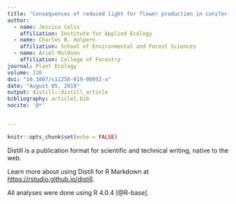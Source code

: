 ```yaml
---
title: "Consequences of reduced light for flower production in conifer-invaded meadows of the Pacific Northwest, U.S.A"
author:
  - name: Jessica Celis 
    affiliation: Institute for Applied Ecology
  - name: Charles B. Halpern
    affiliation: School of Environmental and Forest Sciences
  - name: Ariel Muldoon
    affiliation: College of Forestry
journal: Plant Ecology
volume: 220
doi: "10.1007/s11258-019-00952-x"
date: "August 05, 2019"
output: distill::distill_article
bibliography: article1.bib
nocite: '@*'


---
```


```r
knitr::opts_chunk$set(echo = FALSE)
```

Distill is a publication format for scientific and technical writing, native to the web. 

Learn more about using Distill for R Markdown at <https://rstudio.github.io/distill>.


All analyses were done using R 4.0.4 [@R-base].


